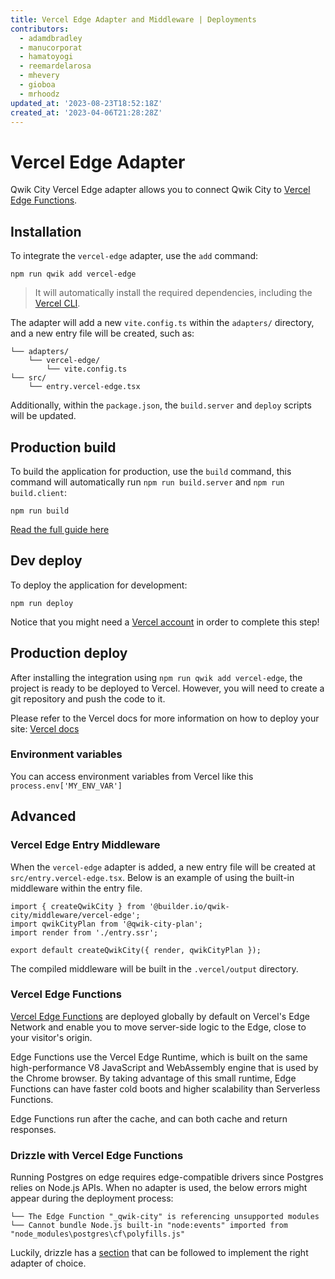 ```yaml
---
title: Vercel Edge Adapter and Middleware | Deployments
contributors:
  - adamdbradley
  - manucorporat
  - hamatoyogi
  - reemardelarosa
  - mhevery
  - gioboa
  - mrhoodz
updated_at: '2023-08-23T18:52:18Z'
created_at: '2023-04-06T21:28:28Z'
---
```


# Vercel Edge Adapter

Qwik City Vercel Edge adapter allows you to connect Qwik City to [Vercel Edge Functions](https://vercel.com/docs/concepts/functions/edge-functions).

## Installation

To integrate the `vercel-edge` adapter, use the `add` command:

```shell
npm run qwik add vercel-edge
```

> It will automatically install the required dependencies, including the [Vercel CLI](https://vercel.com/docs/cli).

The adapter will add a new `vite.config.ts` within the `adapters/` directory, and a new entry file will be created, such as:

```shell
└── adapters/
    └── vercel-edge/
        └── vite.config.ts
└── src/
    └── entry.vercel-edge.tsx
```

Additionally, within the `package.json`, the `build.server` and `deploy` scripts will be updated.

## Production build

To build the application for production, use the `build` command, this command will automatically run `npm run build.server` and `npm run build.client`:

```shell
npm run build
```

[Read the full guide here](https://github.com/QwikDev/qwik/blob/main/starters/adapters/vercel-edge/README.md)

## Dev deploy

To deploy the application for development:

```shell
npm run deploy
```

Notice that you might need a [Vercel account](https://vercel.com/docs/concepts/get-started) in order to complete this step!

## Production deploy

After installing the integration using `npm run qwik add vercel-edge`, the project is ready to be deployed to Vercel. However, you will need to create a git repository and push the code to it.

Please refer to the Vercel docs for more information on how to deploy your site: [Vercel docs](https://vercel.com/docs/concepts/deployments/overview)

### Environment variables

You can access environment variables from Vercel like this `process.env['MY_ENV_VAR']`

## Advanced

### Vercel Edge Entry Middleware

When the `vercel-edge` adapter is added, a new entry file will be created at `src/entry.vercel-edge.tsx`. Below is an example of using the built-in middleware within the entry file.

```tsx title="src/entry.vercel-edge.tsx"
import { createQwikCity } from '@builder.io/qwik-city/middleware/vercel-edge';
import qwikCityPlan from '@qwik-city-plan';
import render from './entry.ssr';

export default createQwikCity({ render, qwikCityPlan });
```

The compiled middleware will be built in the `.vercel/output` directory.

### Vercel Edge Functions

[Vercel Edge Functions](https://vercel.com/docs/concepts/functions/edge-functions) are deployed globally by default on Vercel's Edge Network and enable you to move server-side logic to the Edge, close to your visitor's origin.

Edge Functions use the Vercel Edge Runtime, which is built on the same high-performance V8 JavaScript and WebAssembly engine that is used by the Chrome browser. By taking advantage of this small runtime, Edge Functions can have faster cold boots and higher scalability than Serverless Functions.

Edge Functions run after the cache, and can both cache and return responses.

### Drizzle with Vercel Edge Functions

Running Postgres on edge requires edge-compatible drivers since Postgres relies on Node.js APIs. 
When no adapter is used, the below errors might appear during the deployment process:
```tsx 
└── The Edge Function "_qwik-city" is referencing unsupported modules
└── Cannot bundle Node.js built-in "node:events" imported from "node_modules\postgres\cf\polyfills.js"
```
Luckily, drizzle has a [section](https://orm.drizzle.team/learn/tutorials/drizzle-with-vercel-edge-functions#edge-compatible-driver) that can be followed to implement the right adapter of choice.



